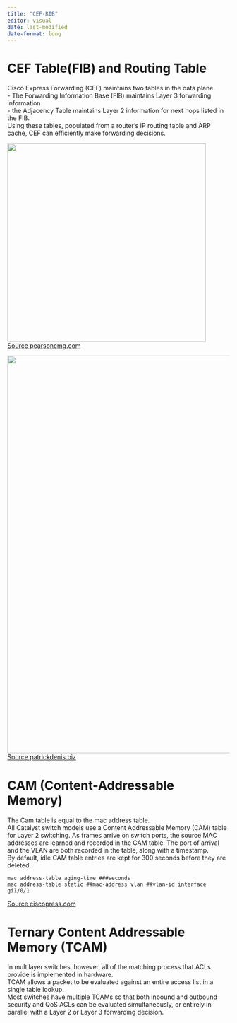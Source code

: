 ```yaml
---
title: "CEF-RIB"
editor: visual
date: last-modified
date-format: long
---
```


# CEF Table(FIB) and Routing Table

Cisco Express Forwarding (CEF) maintains two tables in the data plane.\
- The Forwarding Information Base (FIB) maintains Layer 3 forwarding information\
- the Adjacency Table maintains Layer 2 information for next hops listed in the FIB.\
Using these tables, populated from a router's IP routing table and ARP cache, CEF can efficiently make forwarding decisions.

![](images/cef-rib.jpg){width="450" fig-align="center"}\
[Source pearsoncmg.com](https://ptgmedia.pearsoncmg.com/images/chap3_9781587205613/elementLinks/03fig06_alt.jpg)

![](images/adj-table.jpg){width="900" fig-align="center"}\
[Source patrickdenis.biz](http://www.patrickdenis.biz/wp-content/uploads/2016/05/Adjacency-table.jpg)

# CAM (Content-Addressable Memory)

The Cam table is equal to the mac address table.\
All Catalyst switch models use a Content Addressable Memory (CAM) table for Layer 2 switching. As frames arrive on switch ports, the source MAC addresses are learned and recorded in the CAM table. The port of arrival and the VLAN are both recorded in the table, along with a timestamp.\
By default, idle CAM table entries are kept for 300 seconds before they are deleted.

```         
mac address-table aging-time ###seconds
mac address-table static ##mac-address vlan ##vlan-id interface gi1/0/1
```

[Source ciscopress.com](https://www.ciscopress.com/articles/article.asp?p=101629&seqNum=4)

# Ternary Content Addressable Memory (TCAM)

In multilayer switches, however, all of the matching process that ACLs provide is implemented in hardware.\
TCAM allows a packet to be evaluated against an entire access list in a single table lookup.\
Most switches have multiple TCAMs so that both inbound and outbound security and QoS ACLs can be evaluated simultaneously, or entirely in parallel with a Layer 2 or Layer 3 forwarding decision.
